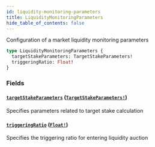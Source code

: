 ```yaml
---
id: liquidity-monitoring-parameters
title: LiquidityMonitoringParameters
hide_table_of_contents: false
---
```



Configuration of a market liquidity monitoring parameters

```graphql
type LiquidityMonitoringParameters {
  targetStakeParameters: TargetStakeParameters!
  triggeringRatio: Float!
}
```


### Fields

#### [`targetStakeParameters`](#) ([`TargetStakeParameters!`](/docs/testnet/graphql/objects/target-stake-parameters))

Specifies parameters related to target stake calculation


#### [`triggeringRatio`](#) ([`Float!`](/docs/testnet/graphql/scalars/float))

Specifies the triggering ratio for entering liquidity auction




